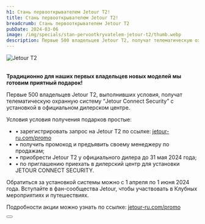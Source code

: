 ```yaml
---
h1: Стань первооткрывателем Jetour Т2!
title: Стань первооткрывателем Jetour Т2!
breadcrumb: Стань первооткрывателем Jetour Т2
pubDate: 2024-03-06
image: /img/specials/stan-pervootkryvatelem-jetour-t2/thumb.webp
description: Первые 500 владельцев Jetour T2, получат телематическую охранную систему “Jetour Connect Security” c установкой в официальном дилерском центре.
---
```



<picture>
    <source media="(min-width: 1025px)" srcset="/img/banners/t2-kv.webp" />
    <source media="(min-width: 320px)" srcset="/img/banners/t2-kv.webp" />
    <img src="/img/banners/t2-kv.webp" class="" alt="Jetour Т2" />
</picture>

<br />
<br />

**Традиционно для наших первых владельцев новых моделей мы готовим приятный подарок!**

Первые 500 владельцев Jetour T2, выполнивших условия, получат телематическую охранную систему “Jetour Connect Security” c установкой в официальном дилерском центре.

Условия условия получения подарков простые:

+ • зарегистрировать запрос на Jetour T2 по ссылке: <a href="https//:jetour-ru.com/promo" target="_blank" rel="noopener nofollow">jetour-ru.com/promo</a>
+ • получить промокод и предъявить своему менеджеру по продажам;
+ • приобрести Jetour T2 у официального дилера до 31 мая 2024 года;
+ • по приглашению приехать в дилерский центр для установки JETOUR CONNECT SECURITY.

Обратиться за установкой системы можно с 1 апреля по 1 июня 2024 года. Вступайте в фан-сообщества Jetour, чтобы участвовать в Клубных мероприятиях и путешествиях.

Подробности акции можно узнать по ссылке: <a href="https//:jetour-ru.com/promo" target="_blank" rel="noopener nofollow">jetour-ru.com/promo</a>

<div class="flex justify-center mt-10 mb-5">
    <Button 
        classes="popup-link block !px-4 xl:!px-8 !py-2 xl:!py-3 !text-white !no-underline" 
        url="#common-modal" 
        title="Стать первооткрывателем"
        dataTitle="Стань первооткрывателем Jetour&nbsp;Т2!"
        dataFormName="Узнать подробнее. Стань первооткрывателем Jetour Т2!"
    />
</div>